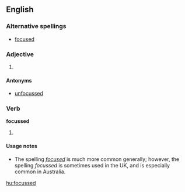 ==English==

===Alternative spellings===
* [[focused]]

===Adjective===
{{en-adj}}

# {{British}} {{alternative spelling of|[[focused]]}}

====Antonyms====
* [[unfocussed]]

===Verb===
'''focussed'''

# {{British}} {{past of|[[focus]]}}

====Usage notes====
* The spelling ''[[focused]]'' is much more common generally; however,  the spelling ''focussed'' is sometimes used in the UK, and is especially common in Australia.

[[hu:focussed]]